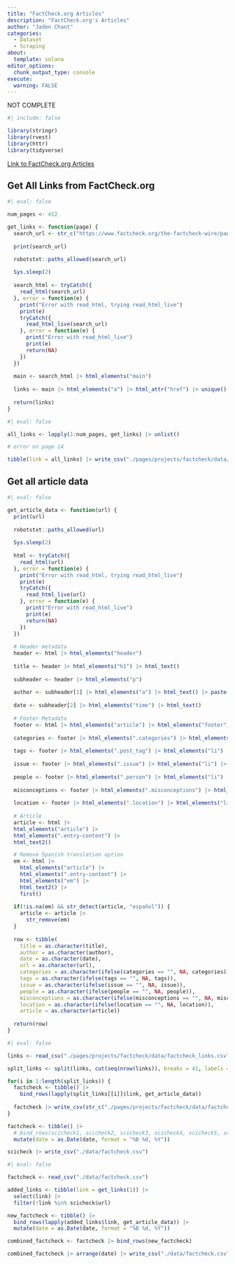 ```yaml
---
title: "FactCheck.org Articles"
description: "FactCheck.org's Articles"
author: "Jaden Chant"
categories:
  - Dataset
  - Scraping
about:
  template: solana
editor_options: 
  chunk_output_type: console
execute:
  warning: FALSE
---
```


NOT COMPLETE

```r
#| include: false

library(stringr)
library(rvest)
library(httr)
library(tidyverse)
```

[Link to FactCheck.org Articles](https://www.factcheck.org/the-factcheck-wire/)


## Get All Links from FactCheck.org
```r
#| eval: false

num_pages <- 412

get_links <- function(page) {
  search_url <- str_c("https://www.factcheck.org/the-factcheck-wire/page/", page, "/")
  
  print(search_url)

  robotstxt::paths_allowed(search_url)
  
  Sys.sleep(2)
  
  search_html <- tryCatch({
    read_html(search_url)
  }, error = function(e) {
    print("Error with read_html, trying read_html_live")
    print(e)
    tryCatch({
      read_html_live(search_url)
    }, error = function(e) {
      print("Error with read_html_live")
      print(e)
      return(NA)
    })
  })
  
  main <- search_html |> html_elements("main")
  
  links <- main |> html_elements("a") |> html_attr("href") |> unique()
  
  return(links)
}
```

```r
#| eval: false

all_links <- lapply(1:num_pages, get_links) |> unlist()

# error on page 14

tibble(link = all_links) |> write_csv("./pages/projects/factcheck/data/factcheck_links.csv")
```

## Get all article data
```r
#| eval: false

get_article_data <- function(url) {
  print(url)
    
  robotstxt::paths_allowed(url)
  
  Sys.sleep(2)
  
  html <- tryCatch({
    read_html(url)
  }, error = function(e) {
    print("Error with read_html, trying read_html_live")
    print(e)
    tryCatch({
      read_html_live(url)
    }, error = function(e) {
      print("Error with read_html_live")
      print(e)
      return(NA)
    })
  })
  
  # Header metadata
  header <- html |> html_elements("header")
  
  title <- header |> html_elements("h1") |> html_text()
  
  subheader <- header |> html_elements("p")
  
  author <- subheader[1] |> html_elements("a") |> html_text() |> paste(collapse = ", ")
  
  date <- subheader[2] |> html_elements("time") |> html_text()
  
  # Footer Metadata
  footer <- html |> html_elements("article") |> html_elements("footer")
  
  categories <- footer |> html_elements(".categories") |> html_elements("li") |> html_text2() |> paste(collapse = ", ")
  
  tags <- footer |> html_elements(".post_tag") |> html_elements("li") |> html_text2() |> paste(collapse = ", ")
  
  issue <- footer |> html_elements(".issue") |> html_elements("li") |> html_text2() |> paste(collapse = ", ")
  
  people <- footer |> html_elements(".person") |> html_elements("li") |> html_text2() |> paste(collapse = ", ")
  
  misconceptions <- footer |> html_elements(".misconceptions") |> html_elements("li") |> html_text2() |> paste(collapse = ", ")
  
  location <- footer |> html_elements(".location") |> html_elements("li") |> html_text2() |> paste(collapse = ", ")
  
  # Article
  article <- html |> 
  html_elements("article") |>
  html_elements(".entry-content") |>
  html_text2()

  # Remove Spanish translation option
  em <- html |> 
    html_elements("article") |>
    html_elements(".entry-content") |>
    html_elements("em") |>
    html_text2() |>
    first()
  
  if(!is.na(em) && str_detect(article, "español")) {
    article <- article |> 
      str_remove(em)
  }
  
  row <- tibble(
    title = as.character(title),
    author = as.character(author),
    date = as.character(date),
    url = as.character(url),
    categories = as.character(ifelse(categories == "", NA, categories)),
    tags = as.character(ifelse(tags == "", NA, tags)),
    issue = as.character(ifelse(issue == "", NA, issue)),
    people = as.character(ifelse(people == "", NA, people)),
    misconceptions = as.character(ifelse(misconceptions == "", NA, misconceptions)),
    location = as.character(ifelse(location == "", NA, location)),
    article = as.character(article))
  
  return(row)
}
```


```r
#| eval: false

links <- read_csv("./pages/projects/factcheck/data/factcheck_links.csv")

split_links <- split(links, cut(seq(nrow(links)), breaks = 41, labels = FALSE))

for(i in 1:length(split_links)) {
  factcheck <- tibble() |>
    bind_rows(lapply(split_links[[i]]$link, get_article_data))
  
  factcheck |> write_csv(str_c("./pages/projects/factcheck/data/factcheck_", i, ".csv"))
}

factcheck <- tibble() |>
  # bind_rows(scicheck1, scicheck2, scicheck3, scicheck4, scicheck5, scicheck6) |>
  mutate(date = as.Date(date, format = "%B %d, %Y"))

scicheck |> write_csv("./data/factcheck.csv")
```



```r
#| eval: false

factcheck <- read_csv("./data/factcheck.csv")

added_links <- tibble(link = get_links(1)) |>
  select(link) |>
  filter(!link %in% scicheck$url)

new_factcheck <- tibble() |>
  bind_rows(lapply(added_links$link, get_article_data)) |>
  mutate(date = as.Date(date, format = "%B %d, %Y"))

combined_factcheck <- factcheck |> bind_rows(new_factcheck)

combined_factcheck |> arrange(date) |> write_csv("./data/factcheck.csv")
```






















